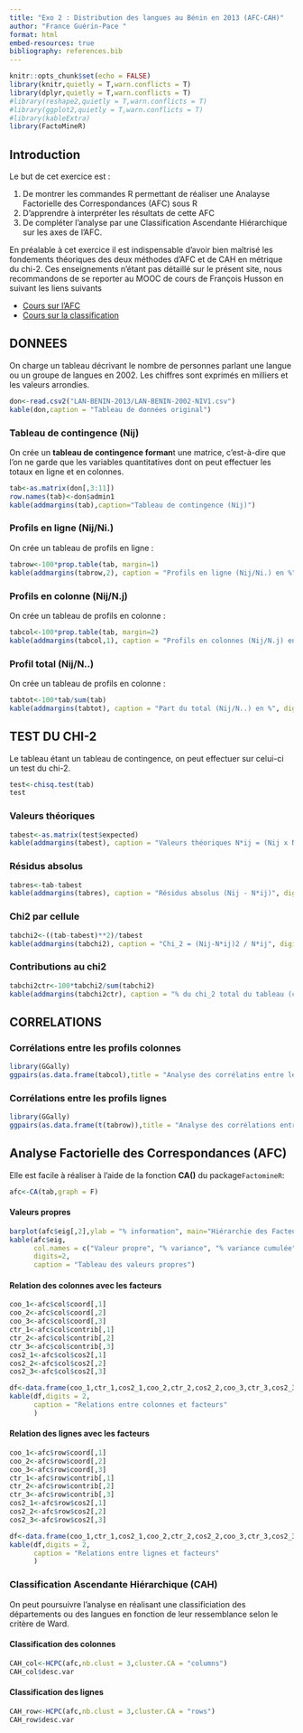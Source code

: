 ```yaml
---
title: "Exo 2 : Distribution des langues au Bénin en 2013 (AFC-CAH)"
author: "France Guérin-Pace "
format: html
embed-resources: true
bibliography: references.bib
---
```


```r
knitr::opts_chunk$set(echo = FALSE)
library(knitr,quietly = T,warn.conflicts = T)
library(dplyr,quietly = T,warn.conflicts = T)
#library(reshape2,quietly = T,warn.conflicts = T)
#library(ggplot2,quietly = T,warn.conflicts = T)
#library(kableExtra)
library(FactoMineR)
```

## Introduction 
Le but de cet exercice est :

1. De montrer les commandes R permettant de réaliser une Analayse Factorielle des Correspondances (AFC) sous R
2. D'apprendre à interpréter les résultats de cette AFC
3. De compléter l'analyse par une Classification Ascendante Hiérarchique sur les axes de l'AFC. 

En préalable à cet exercice il est indispensable d'avoir bien maîtrisé les fondements théoriques des deux méthodes d'AFC et de CAH en métrique du chi-2. Ces enseignements n'étant pas détaillé sur le présent site, nous recommandons de se reporter au MOOC de cours de François Husson en suivant les liens suivants

- [Cours sur l'AFC](https://husson.github.io/MOOC_AnaDo/AFC.html)
- [Cours sur la classification](https://husson.github.io/MOOC_AnaDo/classif.html)

## DONNEES

On charge un tableau décrivant le nombre de personnes parlant une langue ou un groupe de langues en 2002. Les chiffres sont exprimés en milliers et les valeurs arrondies.

```r
don<-read.csv2("LAN-BENIN-2013/LAN-BENIN-2002-NIV1.csv")
kable(don,caption = "Tableau de données original")
```

### Tableau de contingence (Nij)

On crée un **tableau de contingence forman**t une matrice, c'est-à-dire que l'on ne garde que les variables quantitatives dont on peut effectuer les totaux en ligne et en colonnes.

```r
tab<-as.matrix(don[,3:11])
row.names(tab)<-don$admin1
kable(addmargins(tab),caption="Tableau de contingence (Nij)")

```

### Profils en ligne (Nij/Ni.)

On crée un tableau de profils en ligne :

```r
tabrow<-100*prop.table(tab, margin=1)
kable(addmargins(tabrow,2), caption = "Profils en ligne (Nij/Ni.) en %", digits=1)
```

### Profils en colonne (Nij/N.j)

On crée un tableau de profils en colonne :

```r
tabcol<-100*prop.table(tab, margin=2)
kable(addmargins(tabcol,1), caption = "Profils en colonnes (Nij/N.j) en %", digits=1)
```

### Profil total (Nij/N..)

On crée un tableau de profils en colonne :

```r
tabtot<-100*tab/sum(tab)
kable(addmargins(tabtot), caption = "Part du total (Nij/N..) en %", digits=1)
```

## TEST DU CHI-2

Le tableau étant un tableau de contingence, on peut effectuer sur celui-ci un test du chi-2.

```r
test<-chisq.test(tab)
test
```

### Valeurs théoriques

```r
tabest<-as.matrix(test$expected)
kable(addmargins(tabest), caption = "Valeurs théoriques N*ij = (Nij x N.j) /N..", digits=1)
```

### Résidus absolus

```r
tabres<-tab-tabest
kable(addmargins(tabres), caption = "Résidus absolus (Nij - N*ij)", digits=1)
```

### Chi2 par cellule

```r
tabchi2<-((tab-tabest)**2)/tabest
kable(addmargins(tabchi2), caption = "Chi_2 = (Nij-N*ij)2 / N*ij", digits=1)
```

### Contributions au chi2

```r
tabchi2ctr<-100*tabchi2/sum(tabchi2)
kable(addmargins(tabchi2ctr), caption = "% du chi_2 total du tableau (contribution)", digits=2)
```

## CORRELATIONS

### Corrélations entre les profils colonnes

```r
library(GGally)
ggpairs(as.data.frame(tabcol),title = "Analyse des corrélatins entre les colonnes",progress = F)
```

### Corrélations entre les profils lignes

```r
library(GGally)
ggpairs(as.data.frame(t(tabrow)),title = "Analyse des corrélations entre les lignes", progress = F)
```



## Analyse Factorielle des Correspondances (AFC)

Elle est facile à réaliser à l'aide de la fonction **CA()** du package`FactomineR`:

```r
afc<-CA(tab,graph = F)
```

#### Valeurs propres

```r
barplot(afc$eig[,2],ylab = "% information", main="Hiérarchie des Facteurs",cex.axis = 0.7)
kable(afc$eig,
      col.names = c("Valeur propre", "% variance", "% variance cumulée"),
      digits=2,
      caption = "Tableau des valeurs propres")
```

#### Relation des colonnes avec les facteurs

```r
coo_1<-afc$col$coord[,1]
coo_2<-afc$col$coord[,2]
coo_3<-afc$col$coord[,3]
ctr_1<-afc$col$contrib[,1]
ctr_2<-afc$col$contrib[,2]
ctr_3<-afc$col$contrib[,3]
cos2_1<-afc$col$cos2[,1]
cos2_2<-afc$col$cos2[,2]
cos2_3<-afc$col$cos2[,3]

df<-data.frame(coo_1,ctr_1,cos2_1,coo_2,ctr_2,cos2_2,coo_3,ctr_3,cos2_3)
kable(df,digits = 2,
      caption = "Relations entre colonnes et facteurs"
      )
```

#### Relation des lignes avec les facteurs

```r
coo_1<-afc$row$coord[,1]
coo_2<-afc$row$coord[,2]
coo_3<-afc$row$coord[,3]
ctr_1<-afc$row$contrib[,1]
ctr_2<-afc$row$contrib[,2]
ctr_3<-afc$row$contrib[,3]
cos2_1<-afc$row$cos2[,1]
cos2_2<-afc$row$cos2[,2]
cos2_3<-afc$row$cos2[,3]

df<-data.frame(coo_1,ctr_1,cos2_1,coo_2,ctr_2,cos2_2,coo_3,ctr_3,cos2_3)
kable(df,digits = 2,
      caption = "Relations entre lignes et facteurs"
      )
```

### Classification Ascendante Hiérarchique (CAH)

On peut poursuivre l'analyse en réalisant une classificiation des départements ou des langues en fonction de leur ressemblance selon le critère de Ward.

#### Classification des colonnes

```r
CAH_col<-HCPC(afc,nb.clust = 3,cluster.CA = "columns")
CAH_col$desc.var
```

#### Classification des lignes

```r
CAH_row<-HCPC(afc,nb.clust = 3,cluster.CA = "rows")
CAH_row$desc.var

```


